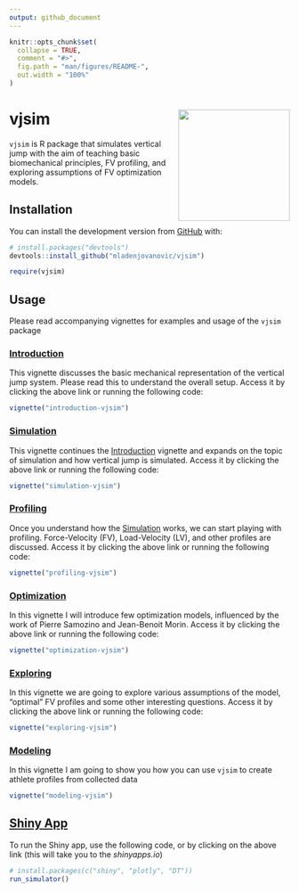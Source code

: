 ```yaml
---
output: github_document
---
```


<!-- README.md is generated from README.Rmd. Please edit that file -->

```r
knitr::opts_chunk$set(
  collapse = TRUE,
  comment = "#>",
  fig.path = "man/figures/README-",
  out.width = "100%"
)
```

# vjsim <img src="man/figures/vjsim-logo.png" align="right" width="200" />

<!-- badges: start -->
<!-- badges: end -->

`vjsim` is R package that simulates vertical jump with the aim of teaching basic biomechanical principles, FV profiling, and exploring assumptions of FV optimization models. 

## Installation

You can install the development version from [GitHub](https://github.com/mladenjovanovic/vjsim) with:

``` r
# install.packages("devtools")
devtools::install_github("mladenjovanovic/vjsim")

require(vjsim)
```

## Usage

Please read accompanying vignettes for examples and usage of the `vjsim` package


### [Introduction](https://mladenjovanovic.github.io/vjsim/articles/introduction-vjsim.html)

This vignette discusses the basic mechanical representation of the vertical jump system. Please read this to understand the overall setup. Access it by clicking the above link or running the following code:

``` r
vignette("introduction-vjsim")
```

### [Simulation](https://mladenjovanovic.github.io/vjsim/articles/simulation-vjsim.html)

This vignette continues the [Introduction](https://mladenjovanovic.github.io/vjsim/articles/introduction-vjsim.html) vignette and expands on the topic of simulation and how vertical jump is simulated. Access it by clicking the above link or running the following code:

``` r
vignette("simulation-vjsim")
```

### [Profiling](https://mladenjovanovic.github.io/vjsim/articles/profiling-vjsim.html)

Once you understand how the [Simulation](https://mladenjovanovic.github.io/vjsim/articles/simulation-vjsim.html) works, we can start playing with profiling. Force-Velocity (FV), Load-Velocity (LV), and other profiles are discussed. Access it by clicking the above link or running the following code:

``` r
vignette("profiling-vjsim")
```

### [Optimization](https://mladenjovanovic.github.io/vjsim/articles/optimization-vjsim.html)

In this vignette I will introduce few optimization models, influenced by the work of Pierre Samozino and Jean-Benoit Morin. Access it by clicking the above link or running the following code:

``` r
vignette("optimization-vjsim")
```

### [Exploring](https://mladenjovanovic.github.io/vjsim/articles/exploring-vjsim.html)

In this vignette we are going to explore various assumptions of the model, "optimal" FV profiles and some other interesting questions. Access it by clicking the above link or running the following code:

``` r
vignette("exploring-vjsim")
```

### [Modeling](https://mladenjovanovic.github.io/vjsim/articles/modeling-vjsim.html)

In this vignette I am going to show you how you can use `vjsim` to create athlete profiles from collected data

``` r
vignette("modeling-vjsim")
```


## [Shiny App](https://athletess.shinyapps.io/shiny-simulator/)

To run the Shiny app, use the following code, or by clicking on the above link (this will take you to the *shinyapps.io*)
``` r
# install.packages(c("shiny", "plotly", "DT"))
run_simulator()
```
